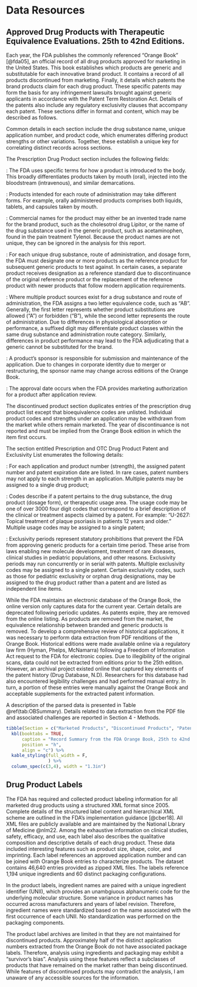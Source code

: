 # Data Resources

## Approved Drug Products with Therapeutic Equivalence Evaluations. 25th to 42nd Editions. 

Each year, the FDA publishes the commonly referenced "Orange Book" [@fda05], an official record of all drug products approved for marketing in the United States. This book establishes which products are generic and substitutable for each innovative brand product.  It contains a record of all products discontinued from marketing.  Finally, it details which patents the brand products claim for each drug product.  These specific patents may form the basis for any infringement lawsuits brought against generic applicants in accordance with the Patent Term Restoration Act.  Details of the patents also include any regulatory exclusivity clauses that accompany each patent.  These sections differ in format and content, which may be described as follows.

Common details in each section include the drug substance name, unique application number, and product code, which enumerates differing product strengths or other variations.  Together, these establish a unique key for correlating distinct records across sections.  

The Prescription Drug Product section includes the following fields:

\textbf{Route of Administration}:  The FDA uses specific terms for how a product is introduced to the body.  This broadly differentiates products taken by mouth (oral), injected into the bloodstream (intravenous), and similar demarcations.  

\textbf{Dosage Form}:  Products intended for each route of administration may take different forms.  For example, orally administered products comprises both liquids, tablets, and capsules taken by mouth.      

\textbf{Drug Product Name}: Commercial names for the product may either be an invented trade name for the brand product, such as the cholesotrol drug Lipitor, or the name of the drug substance used in the generic product, such as acetaminophen, found in the pain treatment Tylenol.  Because the product names are not unique, they can be ignored in the analysis for this report.

\textbf{Reference Designation}:  For each unique drug substance, route of administration, and dosage form, the FDA must designate one or more products as the reference product for subsequent generic products to test against.  In certain cases, a separate product receives designation as a reference standard due to discontinuance of the original reference product or the replacement of the reference product with newer products that follow modern application requirements.

\textbf{Therapeutic Equivalence Code}: Where multiple product sources exist for a drug substance and route of administration, the FDA assigns a two letter equivalence code, such as "AB".  Generally, the first letter represents whether product substitutions are allowed ("A") or forbidden ("B"), while the second letter represents the route of administration.  Due to differences in physiological absorption or performance, a suffixed digit may differentiate product classes within the same drug substance and administration route category.  Similarly, differences in product performance may lead to the FDA adjudicating that a generic cannot be substituted for the brand.  

\textbf{Sponsor Name}:  A product's sponsor is responsible for submission and maintenance of the application.  Due to changes in corporate identity due to merger or restructuring, the sponsor name may change across editions of the Orange Book. 

\textbf{Approval Date}:  The approval date occurs when the FDA provides marketing authorization for a product after application review.   

The discontinued product section duplicates entries of the prescription drug product list except that bioequivalence codes are unlisted.  Individual product codes and strengths under an application may be withdrawn from the market while others remain marketed.  The year of discontinuance is not reported and must be implied from the Orange Book edition in which the item first occurs.   

The section entitled Prescription and OTC Drug Product Patent and Exclusivity List enumerates the following details:

\textbf{Patent Number and Expiration Date}:  For each application and product number (strength), the assigned patent number and patent expiration date are listed.  In rare cases, patent numbers may not apply to each strength in an application.  Multiple patents may be assigned to a single drug product;   

\textbf{Patent Codes}:  Codes describe if a patent pertains to the drug substance, the drug product (dosage form), or therapeutic usage area.  The usage code may be one of over 3000 four digit codes that correspond to a brief description of the clinical or treatment aspects claimed by a patent.  For example: "U-2627: Topical treatment of plaque psoriasis in patients 12 years and older."  Multiple usage codes may be assigned to a single patent;  

\textbf{Exclusivity Codes and Expiration Date}:  Exclusivity periods represent statutory prohibitions that prevent the FDA from approving generic products for a certain time period.  These arise from laws enabling new molecule development, treatment of rare diseases, clinical studies in pediatric populations, and other reasons.  Exclusivity periods may run concurrently or in serial with patents.  Multiple exclusivity codes may be assigned to a single patent.  Certain exclusivity codes, such as those for pediatric exclusivity or orphan drug designations, may be assigned to the drug product rather than a patent and are listed as independent line items.  

While the FDA maintains an electronic database of the Orange Book, the online version only captures data for the current year. Certain details are deprecated following periodic updates. As patents expire, they are removed from the online listing. As products are removed from the market, the equivalence relationship between branded and generic products is removed. To develop a comprehensive review of historical applications, it was necessary to perform data extraction from PDF renditions of the Orange Book. Historical editions were made available online via a regulatory law firm (Hyman, Phelps, McNamarra) following a Freedom of Information Act request to the FDA for electronic copies.  Due to illegibility of the original scans, data could not be extracted from editions prior to the 25th edition.  However, an archival project existed online that captured key elements of the patent history (Drug Database, N.D).  Researchers for this database had also encountered legibility challenges and had performed manual entry.  In turn, a portion of these entries were manually against the Orange Book and acceptable supplements for the extracted patent information.   

A description of the parsed data is presented in Table \@ref(tab:OBSummary). Details related to data extraction from the PDF file and associated challenges are reported in Section 4 - Methods.  

```{r OBSummary, include = TRUE}
tibble(Section = c("Marketed Products", "Discontinued Products", "Patents"), 'Line Items' = c(285407, 222169, 182713), "Unique Products, Manufacturers, and Strengths" = c(71321, 53339, 76366), "Unique Products and Manufacturers" = c(32510, 20940, 2628), "Unique Patents" = c("NA", "NA", 40165)) %>%
  kbl(booktabs = TRUE, 
      caption = "Record Summary from the FDA Orange Book, 25th to 42nd Edition",
      position = "h",
      align = "c") %>%
  kable_styling(full_width = F,
                ) %>%
  column_spec(c(3,4), width = "1.3in")
```

## Drug Product Labels
The FDA has required and collected product labeling information for all marketed drug products using a structured XML format since 2005.  Complete details of the structured label content and hierarchical XML scheme are outlined in the FDA's implementation guidance [@cber18].  All XML files are publicly available and are maintained by the National Library of Medicine @nlm22. Among the exhaustive information on clinical studies, safety, efficacy, and use, each label also describes the qualitative composition and descriptive details of each drug product. These data included interesting features such as product size, shape, color, and imprinting. Each label references an approved application number and can be joined with Orange Book entries to characterize products. The dataset contains 46,640 entries provided as zipped XML files.  The labels reference 1,194 unique ingredients and 60 distinct packaging configurations.

In the product labels, ingredient names are paired with a unique ingredient identifier (UNII), which provides an unambgiuous alphanumeric code for the underlying molecular structure.  Some variance in product names has occurred across manufacturers and years of label revision.  Therefore, ingredient names were standardized based on the name associated with the first occurrence of each UNII.  No standardization was performed on the packaging components.

The product label archives are limited in that they are not maintained for discontinued products.  Approximately half of the distinct application numbers extracted from the Orange Book do not have associated package labels.  Therefore, analysis using ingredients and packaging may exhibit a "survivor's bias".  Analysis using these features reflect a subclasses of products that have remained on the market rather than being discontinued.  While features of discontinued products may contradict the analysis, I am unaware of any accessible sources for the information.  